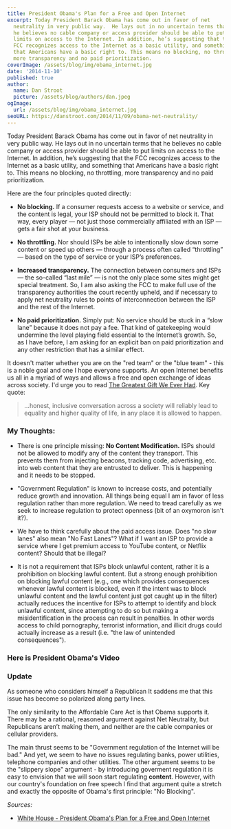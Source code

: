```yaml
---
title: President Obama's Plan for a Free and Open Internet
excerpt: Today President Barack Obama has come out in favor of net
  neutrality in very public way.  He lays out in no uncertain terms that
  he believes no cable company or access provider should be able to put
  limits on access to the Internet. In addition, he’s suggesting that the
  FCC recognizes access to the Internet as a basic utility, and something
  that Americans have a basic right to. This means no blocking, no throttling,
  more transparency and no paid prioritization.
coverImage: /assets/blog/img/obama_internet.jpg
date: '2014-11-10'
published: true
author:
  name: Dan Stroot
  picture: /assets/blog/authors/dan.jpeg
ogImage:
  url: /assets/blog/img/obama_internet.jpg
seoURL: https://danstroot.com/2014/11/09/obama-net-neutrality/
---
```


Today President Barack Obama has come out in favor of net neutrality in very public way. He lays out in no uncertain terms that he believes no cable company or access provider should be able to put limits on access to the Internet. In addition, he’s suggesting that the FCC recognizes access to the Internet as a basic utility, and something that Americans have a basic right to. This means no blocking, no throttling, more transparency and no paid prioritization.

Here are the four principles quoted directly:

- **No blocking.** If a consumer requests access to a website or service, and the content is legal, your ISP should not be permitted to block it. That way, every player — not just those commercially affiliated with an ISP — gets a fair shot at your business.

- **No throttling.** Nor should ISPs be able to intentionally slow down some content or speed up others — through a process often called “throttling” — based on the type of service or your ISP’s preferences.

- **Increased transparency.** The connection between consumers and ISPs — the so-called “last mile” — is not the only place some sites might get special treatment. So, I am also asking the FCC to make full use of the transparency authorities the court recently upheld, and if necessary to apply net neutrality rules to points of interconnection between the ISP and the rest of the Internet.

- **No paid prioritization.** Simply put: No service should be stuck in a “slow lane” because it does not pay a fee. That kind of gatekeeping would undermine the level playing field essential to the Internet’s growth. So, as I have before, I am asking for an explicit ban on paid prioritization and any other restriction that has a similar effect.

It doesn't matter whether you are on the "red team" or the "blue team" - this is a noble goal and one I hope everyone supports. An open Internet benefits us all in a myriad of ways and allows a free and open exchange of ideas across society. I'd urge you to read [The Greatest Gift We Ever Had](http://www.raptitude.com/2014/11/the-gift/). Key quote:

> ...honest, inclusive conversation across a society will reliably lead to equality and higher quality of life, in any place it is allowed to happen.

### My Thoughts:

- There is one principle missing: **No Content Modification.** ISPs should not be allowed to modify any of the content they transport. This prevents them from injecting beacons, tracking code, advertising, etc. into web content that they are entrusted to deliver. This is happening and it needs to be stopped.

- "Government Regulation" is known to increase costs, and potentially reduce growth and innovation. All things being equal I am in favor of less regulation rather than more regulation. We need to tread carefully as we seek to increase regulation to protect openness (bit of an oxymoron isn't it?).

- We have to think carefully about the paid access issue. Does "no slow lanes" also mean "No Fast Lanes"? What if I want an ISP to provide a service where I get premium access to YouTube content, or Netflix content? Should that be illegal?

- It is not a requirement that ISPs block unlawful content, rather it is a prohibition on blocking lawful content. But a strong enough prohibition on blocking lawful content (e.g., one which provides consequences whenever lawful content is blocked, even if the intent was to block unlawful content and the lawful content just got caught up in the filter) actually reduces the incentive for ISPs to attempt to identify and block unlawful content, since attempting to do so but making a misidentification in the process can result in penalties. In other words access to child pornography, terrorist information, and illicit drugs could actually increase as a result (i.e. "the law of unintended consequences").

### Here is President Obama's Video

<YouTube link='https://youtu.be/uKcjQPVwfDk' />

### Update

As someone who considers himself a Republican It saddens me that this issue has become so polarized along party lines.

<Tweet tweetLink='SenTedCruz/status/531834493922189313' />

The only similarity to the Affordable Care Act is that Obama supports it. There may be a rational, reasoned argument against Net Neutrality, but Republicans aren’t making them, and neither are the cable companies or cellular providers.

The main thrust seems to be "Government regulation of the Internet will be bad." And yet, we seem to have no issues regulating banks, power utilities, telephone companies and other utilities. The other argument seems to be the "slippery slope" argument - by introducing goverment regulation it is easy to envision that we will soon start regulating **content**. However, with our country's foundation on free speech I find that argument quite a stretch and exactly the opposite of Obama's first principle: "No Blocking".

_Sources:_

- [White House - President Obama's Plan for a Free and Open Internet](http://www.whitehouse.gov/net-neutrality)

